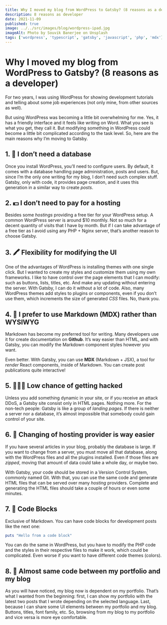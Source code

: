 ```yaml
---
title: Why I moved my blog from WordPress to Gatsby? (8 reasons as a developer)
description: 8 reasons as developer
date: 2021-11-09
published: true
image: ../../src/images/blog/wordpress-ipad.jpg
imageAlt: Photo by Souvik Banerjee on Unsplash
tags: ['wordpress', 'typescript', 'gatsby', 'javascript', 'php', 'mdx']
---
```


# Why I moved my blog from WordPress to Gatsby? (8 reasons as a developer)

For two years, I was using WordPress for showing development tutorials and telling about some job experiences (not only mine, from other sources as well).

But using WordPress was becoming a little bit overwhelming for me. Yes, it has a friendly interface and it feels like writing on Word. What you see is what you get, they call it. But modifying something in WordPress could become a little bit complicated according to the task level. So, here are the main reasons why I’m moving to Gatsby.

## 1. 💾 I don’t need a database

Once you install WordPress, you’ll need to configure users. By default, it comes with a database handling page administration, posts and users. But, since I’m the only one writing for my blog, I don’t need such complex stuff. Gatsby, only with code, it provides page creation, and it uses this generation in a similar way to create _posts_.

## 2. 💵 I don’t need to pay for a hosting

Besides some _hostings_ providing a free tier for your WordPress setup. A common WordPress server is around $10 monthly. Not so much for a decent quantity of visits that I have by month. But if I can take advantage of a free tier as I avoid using any PHP + Nginx server, that’s another reason to choose Gatsby.

## 3. 🖍 Flexibility for modifying the UI

One of the advantages of WordPress is installing themes with one single click. But I wanted to create my styles and customize them using my own frameworks. I like to have control over the page elements that I can modify: such as buttons, lists, titles, etc. And make any updating without entering the server. With Gatsby, I can do it without a lot of code. Also, many WordPress themes add styles to plugins or components, even if you don’t use them, which increments the size of generated _CSS_ files. No, thank you.

## 4. 📝 I prefer to use Markdown (MDX) rather than WYSIWYG

Markdown has become my preferred tool for writing. Many developers use it for create documentation on **Github**. It’s way easier than HTML, and with Gatsby, you can modify the Markdown component styles however you want.

Even better. With Gatsby, you can use **MDX** (Markdown + JSX), a tool for _render_ React components, inside of Markdown. You can create post publications quite interactive!

## 5. 👨🏻‍💻 Low chance of getting hacked

Unless you add something dynamic in your site, or if you receive an attack DDoS, a Gatsby site consist only in HTML pages. Nothing more. For the non-tech people: Gatsby is like a group of _landing pages_. If there is neither a server nor a database, it’s almost impossible that somebody could gain control of your site.

## 6. 🚚 Changing of hosting provider is way easier

If you have several articles in your blog, probably the database is large. If you want to change from a server, you must move all that database, along with the WordPress files and all the plugins installed. Even if those files are _zipped_, moving that amount of data could take a whole day, or maybe two.

With Gatsby, your code should be stored in a Version Control System, commonly named Git. With that, you can use the same code and generate HTML files that can be served over many _hosting_ providers. Complete and generating the HTML files should take a couple of hours or even some minutes.

## 7. 🧱 Code Blocks

Exclusive of Markdown. You can have code blocks for development posts like the next one:

```ruby
puts "Hello from a code block"
```

You can do the same in WordPress, but you have to modify the PHP code and the styles in their respective files to make it work, which could be complicated. Even worse if you want to have different code themes (colors).

## 8. 🔄 Almost same code between my portfolio and my blog

As you will have noticed, my blog now is dependent on my portfolio. That’s what I wanted from the beginning: first, I can show my portfolio with the latest two posts that I wrote depending on the selected language. Last, because I can share some UI elements between my portfolio and my blog. Buttons, titles, font family, etc. So, browsing from my blog to my portfolio and vice versa is more eye comfortable.
